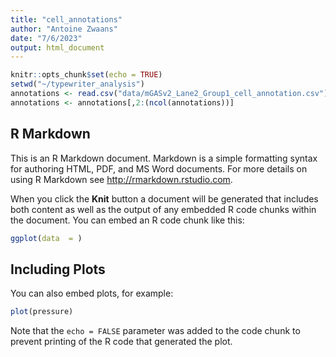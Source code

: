 ```yaml
---
title: "cell_annotations"
author: "Antoine Zwaans"
date: "7/6/2023"
output: html_document
---
```


```r
knitr::opts_chunk$set(echo = TRUE)
setwd("~/typewriter_analysis")
annotations <- read.csv("data/mGASv2_Lane2_Group1_cell_annotation.csv")
annotations <- annotations[,2:(ncol(annotations))]
```

## R Markdown

This is an R Markdown document. Markdown is a simple formatting syntax for authoring HTML, PDF, and MS Word documents. For more details on using R Markdown see <http://rmarkdown.rstudio.com>.

When you click the **Knit** button a document will be generated that includes both content as well as the output of any embedded R code chunks within the document. You can embed an R code chunk like this:

```r
ggplot(data  = )
```

## Including Plots

You can also embed plots, for example:

```r
plot(pressure)
```

Note that the `echo = FALSE` parameter was added to the code chunk to prevent printing of the R code that generated the plot.

